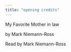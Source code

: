 ```yaml
---
title: "opening credits"
---
```


My Favorite Mother in law

by Mark Niemann-Ross

Read by Mark Niemann-Ross
